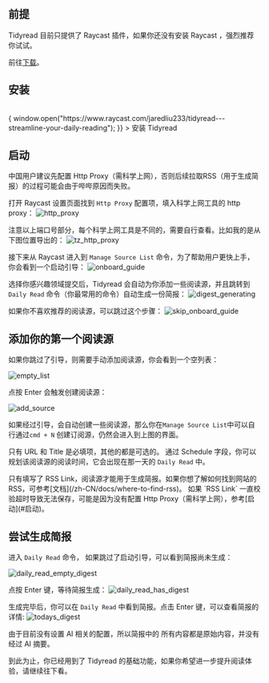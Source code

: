 
## 前提

Tidyread 目前只提供了 Raycast 插件，如果你还没有安装 Raycast ，强烈推荐你试试。

前往[下载](https://raycast.com/?utm_source=tidyread)。


## 安装
<br />
<BlueButton
    onClick={() => {
        window.open("https://www.raycast.com/jaredliu233/tidyread---streamline-your-daily-reading");
    }}
>
    安装 Tidyread
</BlueButton>

## 启动

<Callout type="warning">
    中国用户建议先配置 Http
    Proxy（需科学上网），否则后续拉取RSS（用于生成简报）的过程可能会由于哔哔原因而失败。
</Callout>

打开 Raycast 设置页面找到 `Http Proxy` 配置项，填入科学上网工具的 http proxy：
![http_proxy](https://tidyread.s3.us-west-2.amazonaws.com/http_proxy.png)

注意以上端口号部分，每个科学上网工具是不同的，需要自行查看。比如我的是从下图位置导出的：
![tz_http_proxy](https://tidyread.s3.us-west-2.amazonaws.com/tz_http_proxy.png)

接下来从 Raycast 进入到 `Manage Source List` 命令，为了帮助用户更快上手，你会看到一个启动引导：
![onboard_guide](https://tidyread.s3.us-west-2.amazonaws.com/onboard_guide.png)

选择你感兴趣领域提交后，Tidyread 会自动为你添加一些阅读源，并且跳转到 `Daily Read` 命令（你最常用的命令）自动生成一份简报：
![digest_generating](https://tidyread.s3.us-west-2.amazonaws.com/digest_generating.png)

如果你不喜欢推荐的阅读源，可以跳过这个步骤：
![skip_onboard_guide](https://tidyread.s3.us-west-2.amazonaws.com/skip_onboard_guide.png)

## 添加你的第一个阅读源

如果你跳过了引导，则需要手动添加阅读源，你会看到一个空列表：

![empty_list](https://tidyread.s3.us-west-2.amazonaws.com/tidyread_empty_list.png)

点按 Enter 会触发创建阅读源：

![add_source](https://tidyread.s3.us-west-2.amazonaws.com/tidyread_add_source.png)

如果经过引导，会自动创建一些阅读源，那么你在`Manage Source List`中可以自行通过`cmd + N` 创建订阅源，仍然会进入到上图的界面。

只有 URL 和 Title 是必填项，其他的都是可选的。
通过 Schedule 字段，你可以规划该阅读源的阅读时间，它会出现在那一天的 `Daily Read` 中。

<Callout type="info">
    只有填写了 RSS
    Link，阅读源才能用于生成简报。如果你想了解如何找到网站的RSS，可参考[文档](/zh-CN/docs/where-to-find-rss)。
</Callout>
<Callout type="warning">
    如果 `RSS Link` 一直校验超时导致无法保存，可能是因为没有配置 Http
    Proxy（需科学上网），参考[启动](#启动)。
</Callout>

## 尝试生成简报

进入 `Daily Read` 命令， 如果跳过了启动引导，可以看到简报尚未生成：

![daily_read_empty_digest](https://tidyread.s3.us-west-2.amazonaws.com/daily_read_empty_digest.png)

点按 Enter 键，等待简报生成：
![daily_read_has_digest](https://tidyread.s3.us-west-2.amazonaws.com/daily_read_has_digest.png)

生成完毕后，你可以在 `Daily Read` 中看到简报。点击 Enter 键，可以查看简报的详情:
![todays_digest](https://tidyread.s3.us-west-2.amazonaws.com/todays_digest.png)

由于目前没有设置 AI 相关的配置，所以简报中的 所有内容都是原始内容，并没有经过 AI 摘要。

到此为止，你已经用到了 Tidyread 的基础功能，如果你希望进一步提升阅读体验，请继续往下看。
